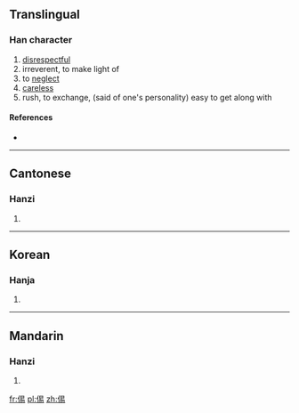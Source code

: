 ==Translingual==

===Han character===
{{Han char|rn=9|rad=人|as=08|sn=10|four=|canj=人日心竹 (OAPH)}}

# [[disrespectful]]
# irreverent, to make light of
# to [[neglect]]
# [[careless]]
# rush, to exchange, (said of one's personality) easy to get along with

====References====
* {{Han ref|kx=0106.160|hdz=10178.010|uh=3465|ud=13413}}

----

==Cantonese==

===Hanzi===
{{yue-hanzi|jyut=|y=ji6}}

# {{defn|lang=yue|sort=人08}}
----

==Korean==

===Hanja===
{{ko-hanja|hangeul=이|rv=i|mr=i|y=i|eumhun=업신여기다|ehrv=eopsinnyeogida|ehmr=ŏpsinnyŏgida|ehy=epqsinqyekita}}

# {{defn|lang=ko|sort=人08}}

----

==Mandarin==

===Hanzi===
{{cmn-hanzi|pin=[[yì]] ([[yi4]])|wg=i<sup>4</sup>}}

# {{defn|lang=cmn|sort=人08}}

[[fr:㑥]]
[[pl:㑥]]
[[zh:㑥]]